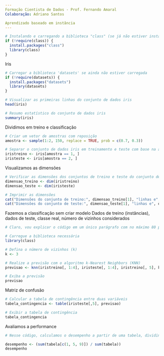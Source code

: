 ---
Formação Cientista de Dados - Prof. Fernando Amaral
Colaboração: Adriano Santos

Aprendizado baseado em instância
---

```{r}
# Instalando e carregando a biblioteca "class" (se já não estiver instalada)
if (!require(class)) {
  install.packages("class")
  library(class)
}

```

Iris

```{r}
# Carregar a biblioteca 'datasets' se ainda não estiver carregada
if (!require(datasets)) {
  install.packages("datasets")
  library(datasets)
}

# Visualizar as primeiras linhas do conjunto de dados iris
head(iris)

# Resumo estatístico do conjunto de dados iris
summary(iris)

```

Dividimos em treino e classificação

```{r}
# Criar um vetor de amostras com reposição
amostra <- sample(1:2, 150, replace = TRUE, prob = c(0.7, 0.3))

# Separar o conjunto de dados iris em treinamento e teste com base na amostra
iristreino <- iris[amostra == 1, ]
iristeste <- iris[amostra == 2, ]
```

Visualizamos as dimensões

```{r}
# Verificar as dimensões dos conjuntos de treino e teste do conjunto de dados Iris
dimensao_treino <- dim(iristreino)
dimensao_teste <- dim(iristeste)

# Imprimir as dimensões
cat("Dimensões do conjunto de treino:", dimensao_treino[1], "linhas e", dimensao_treino[2], "colunas\n")
cat("Dimensões do conjunto de teste:", dimensao_teste[1], "linhas e", dimensao_teste[2], "colunas\n")

```

Fazemos a classificação sem criar modelo
Dados de treino (instâncias), dados de teste, classe real, número de vizinhos considerados

```{r}
# Claro, vou explicar o código em um único parágrafo com no máximo 80 palavras. O código em questão realiza uma tarefa de classificação usando o algoritmo K-Nearest Neighbors (KNN). Ele usa os conjuntos de dados "iristreino" e "iristeste", selecionando apenas as colunas de 1 a 4 dos conjuntos de treinamento e teste, e a coluna 5 do conjunto de treinamento. O parâmetro "k" é definido como 3, o que significa que o algoritmo considerará os três vizinhos mais próximos para fazer previsões. O resultado da classificação é armazenado na variável "previsao" e é retornado ou impresso posteriormente.

# Carregue a biblioteca necessária
library(class)

# Defina o número de vizinhos (k)
k <- 3

# Realize a previsão com o algoritmo k-Nearest Neighbors (KNN)
previsao <- knn(iristreino[, 1:4], iristeste[, 1:4], iristreino[, 5], k)

# Exiba a previsão
previsao

```

Matriz de confusão

```{r}
# Calcular a tabela de contingência entre duas variáveis
tabela_contingencia <- table(iristeste[,5], previsao)

# Exibir a tabela de contingência
tabela_contingencia

```

Avaliamos a performance

```{r}
# Nesse código, calculamos o desempenho a partir de uma tabela, dividindo a soma das colunas 1, 5 e 9 pela soma de todos os valores na tabela. O resultado é armazenado na variável "desempenho" e, em seguida, é exibido. Esse cálculo fornece uma medida relativa do desempenho com base na contribuição das colunas específicas em relação ao total da tabela.

desempenho <- (sum(tabela[c(1, 5, 9)]) / sum(tabela))
desempenho
```
